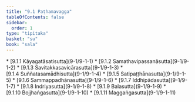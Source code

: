 ```yaml
---
title: "9.1 Paṭhamavagga"
tableOfContents: false
sidebar:
  order: 1
type: "tipitaka"
basket: "su"
book: "sala"
---
```



<DynamicBreadcrumb />



<TableOfContents book="sala" section="9.1">
* [9.1.1 Kāyagatāsatisutta](9-1/9-1-1)
* [9.1.2 Samathavipassanāsutta](9-1/9-1-2)
* [9.1.3 Savitakkasavicārasutta](9-1/9-1-3)
* [9.1.4 Suññatasamādhisutta](9-1/9-1-4)
* [9.1.5 Satipaṭṭhānasutta](9-1/9-1-5)
* [9.1.6 Sammappadhānasutta](9-1/9-1-6)
* [9.1.7 Iddhipādasutta](9-1/9-1-7)
* [9.1.8 Indriyasutta](9-1/9-1-8)
* [9.1.9 Balasutta](9-1/9-1-9)
* [9.1.10 Bojjhaṅgasutta](9-1/9-1-10)
* [9.1.11 Maggaṅgasutta](9-1/9-1-11)
</TableOfContents>